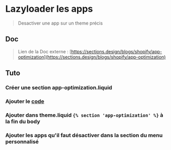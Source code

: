 # Lazyloader les apps

> Desactiver une app sur un theme précis

## Doc

> Lien de la Doc externe : [https://sections.design/blogs/shopify/app-optimization](https://sections.design/blogs/shopify/app-optimization)

## Tuto

### Créer une section app-optimization.liquid

### Ajouter le [code](https://github.com/mirceapiturca/Sections/blob/master/App%20Optimization/app-optimization.liquid)

### Ajouter dans theme.liquid `{% section 'app-optimization' %}` à la fin du body

### Ajouter les apps qu'il faut désactiver dans la section du menu personnalisé
